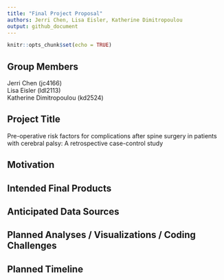 ```yaml
---
title: "Final Project Proposal"
authors: Jerri Chen, Lisa Eisler, Katherine Dimitropoulou
output: github_document
---
```


```r
knitr::opts_chunk$set(echo = TRUE)
```

## Group Members
Jerri Chen (jc4166)  
Lisa Eisler (ldl2113)  
Katherine Dimitropoulou (kd2524)  

## Project Title
Pre-operative risk factors for complications after spine surgery in patients with cerebral palsy: A retrospective case-control study

## Motivation

## Intended Final Products

## Anticipated Data Sources

## Planned Analyses / Visualizations / Coding Challenges

## Planned Timeline